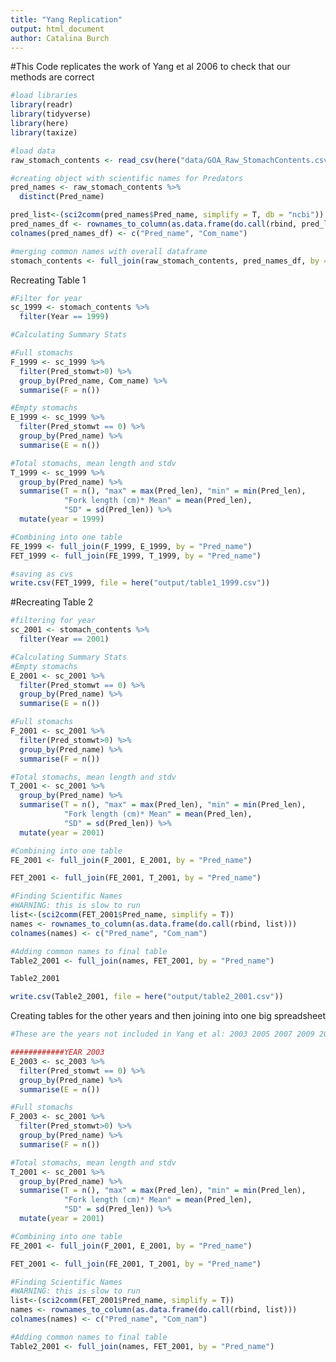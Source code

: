 ```yaml
---
title: "Yang Replication"
output: html_document
author: Catalina Burch
---
```


#This Code replicates the work of Yang et al 2006 to check that our methods are correct

```r
#load libraries
library(readr) 
library(tidyverse)
library(here)
library(taxize)

#load data
raw_stomach_contents <- read_csv(here("data/GOA_Raw_StomachContents.csv"))

```


```r

#creating object with scientific names for Predators
pred_names <- raw_stomach_contents %>% 
  distinct(Pred_name)

pred_list<-(sci2comm(pred_names$Pred_name, simplify = T, db = "ncbi"))
pred_names_df <- rownames_to_column(as.data.frame(do.call(rbind, pred_list)))
colnames(pred_names_df) <- c("Pred_name", "Com_name")

#merging common names with overall dataframe
stomach_contents <- full_join(raw_stomach_contents, pred_names_df, by = "Pred_name")

```

Recreating Table 1

```r
#Filter for year 
sc_1999 <- stomach_contents %>% 
  filter(Year == 1999)

#Calculating Summary Stats

#Full stomachs
F_1999 <- sc_1999 %>% 
  filter(Pred_stomwt>0) %>% 
  group_by(Pred_name, Com_name) %>% 
  summarise(F = n())

#Empty stomachs
E_1999 <- sc_1999 %>% 
  filter(Pred_stomwt == 0) %>% 
  group_by(Pred_name) %>% 
  summarise(E = n())

#Total stomachs, mean length and stdv 
T_1999 <- sc_1999 %>% 
  group_by(Pred_name) %>% 
  summarise(T = n(), "max" = max(Pred_len), "min" = min(Pred_len),
            "Fork length (cm)* Mean" = mean(Pred_len),
            "SD" = sd(Pred_len)) %>% 
  mutate(year = 1999)

#Combining into one table
FE_1999 <- full_join(F_1999, E_1999, by = "Pred_name")
FET_1999 <- full_join(FE_1999, T_1999, by = "Pred_name")

#saving as cvs
write.csv(FET_1999, file = here("output/table1_1999.csv"))

```


#Recreating Table 2
```r

#filtering for year
sc_2001 <- stomach_contents %>% 
  filter(Year == 2001)

#Calculating Summary Stats
#Empty stomachs
E_2001 <- sc_2001 %>% 
  filter(Pred_stomwt == 0) %>% 
  group_by(Pred_name) %>% 
  summarise(E = n())

#Full stomachs
F_2001 <- sc_2001 %>% 
  filter(Pred_stomwt>0) %>% 
  group_by(Pred_name) %>% 
  summarise(F = n())

#Total stomachs, mean length and stdv 
T_2001 <- sc_2001 %>% 
  group_by(Pred_name) %>% 
  summarise(T = n(), "max" = max(Pred_len), "min" = min(Pred_len),
            "Fork length (cm)* Mean" = mean(Pred_len),
            "SD" = sd(Pred_len)) %>% 
  mutate(year = 2001)

#Combining into one table
FE_2001 <- full_join(F_2001, E_2001, by = "Pred_name")

FET_2001 <- full_join(FE_2001, T_2001, by = "Pred_name")

#Finding Scientific Names
#WARNING: this is slow to run
list<-(sci2comm(FET_2001$Pred_name, simplify = T))
names <- rownames_to_column(as.data.frame(do.call(rbind, list)))
colnames(names) <- c("Pred_name", "Com_nam")

#Adding common names to final table
Table2_2001 <- full_join(names, FET_2001, by = "Pred_name")

Table2_2001

write.csv(Table2_2001, file = here("output/table2_2001.csv"))


```



Creating tables for the other years and then joining into one big spreadsheet
```r
#These are the years not included in Yang et al: 2003 2005 2007 2009 2011 2013 2015 2017 2019 

############YEAR 2003
E_2003 <- sc_2003 %>% 
  filter(Pred_stomwt == 0) %>% 
  group_by(Pred_name) %>% 
  summarise(E = n())

#Full stomachs
F_2003 <- sc_2001 %>% 
  filter(Pred_stomwt>0) %>% 
  group_by(Pred_name) %>% 
  summarise(F = n())

#Total stomachs, mean length and stdv 
T_2001 <- sc_2001 %>% 
  group_by(Pred_name) %>% 
  summarise(T = n(), "max" = max(Pred_len), "min" = min(Pred_len),
            "Fork length (cm)* Mean" = mean(Pred_len),
            "SD" = sd(Pred_len)) %>% 
  mutate(year = 2001)

#Combining into one table
FE_2001 <- full_join(F_2001, E_2001, by = "Pred_name")

FET_2001 <- full_join(FE_2001, T_2001, by = "Pred_name")

#Finding Scientific Names
#WARNING: this is slow to run
list<-(sci2comm(FET_2001$Pred_name, simplify = T))
names <- rownames_to_column(as.data.frame(do.call(rbind, list)))
colnames(names) <- c("Pred_name", "Com_nam")

#Adding common names to final table
Table2_2001 <- full_join(names, FET_2001, by = "Pred_name")





```







